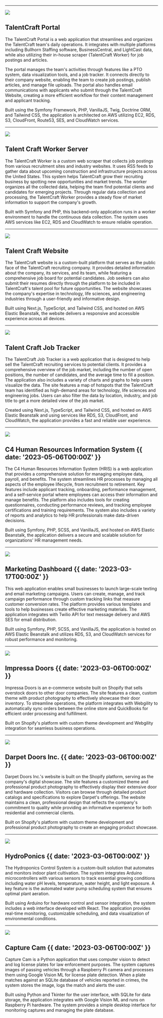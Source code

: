 

---

![]( src/images/commit-suggestions.png)

## TalentCraft Portal

The TalentCraft Portal is a web application that streamlines and organizes the TalentCraft team's daily operations. It integrates with multiple platforms including Bullhorn Staffing software, BusinessCentral, and LightCast data, while also utilizing their in-house scraper (TalentCraft Worker) for job postings and articles.

The portal manages the team's activities through features like a PTO system, data visualization tools, and a job tracker. It connects directly to their company website, enabling the team to create job postings, publish articles, and manage file uploads. The portal also handles email communications with applicants who submit through the TalentCraft Website, creating a more efficient workflow for their content management and applicant tracking.

Built using the Symfony Framework, PHP, VanillaJS, Twig, Doctrine ORM, and Tailwind CSS, the application is architected on AWS utilizing EC2, RDS, S3, CloudFront, Route53, SES, and CloudWatch services.

---

![]( src/images/commit-suggestions.png)

## Talent Craft Worker Server

The TalentCraft Worker is a custom web scraper that collects job postings from various recruitment sites and industry websites. It uses RSS feeds to gather data about upcoming construction and infrastructure projects across the United States.
This system helps TalentCraft grow their recruiting business by spotting new opportunities and market trends. The worker organizes all the collected data, helping the team find potential clients and candidates for emerging projects. Through regular
data collection and processing, the TalentCraft Worker provides a steady flow of market information to support the company's growth.

Built with Symfony and PHP, this backend-only application runs in a worker environment to handle the continuous data collection.
The system uses AWS services like EC2, RDS and CloudWatch to ensure reliable operation.

---

![]( src/images/commit-suggestions.png)

## Talent Craft Website

The TalentCraft website is a custom-built platform that serves as the public face of the TalentCraft recruiting company. It provides detailed information about the company, its services, and its team, while featuring a
comprehensive job board for potential candidates. Job seekers can also submit their resumes directly through the platform to be included in TalentCraft's talent pool for future opportunities. The website showcases the company's
expertise in technology, life sciences, and engineering industries through a user-friendly and informative design.

Built using Next.js, TypeScript, and Tailwind CSS, and hosted on AWS Elastic Beanstalk, the website delivers a responsive and accessible experience across all devices.

---

![]( src/images/commit-suggestions.png)

## Talent Craft Job Tracker

The TalentCraft Job Tracker is a web application that is designed to help sell the TalentCraft recruiting services to potential clients. It provides a comprehensive overview of the job market, including the number of open positions, the number of candidates, and the average time to fill a position. The application also includes a variety of charts and graphs to help users visualize the data.
The site features a map of hotspots that the TalentCraft team has identified as high-demand areas for technology, life sciences and engineering jobs. Users can also filter the data by location, industry, and job title to get a more detailed view of the job market.

Created using Next.js, TypeScript, and Tailwind CSS, and hosted on AWS Elastic Beanstalk and using services like RDS, S3, CloudFront, and CloudWatch, the application provides a fast and reliable user experience.

---

![]( src/images/commit-suggestions.png)

## C4 Human Resources Information System {{ date: '2023-05-06T00:00Z' }}

The C4 Human Resources Information System (HRIS) is a web application that provides a comprehensive solution for managing employee data, payroll, and benefits. The system streamlines HR processes by managing all aspects of the employee lifecycle, from
recruitment to retirement. Key features include applicant tracking, onboarding, performance management, and a self-service portal where employees can access their information and manage benefits. The platform also includes tools for creating questionnaires,
conducting performance reviews, and tracking employee certifications and training requirements. The system also includes a variety of reports and analytics to help HR professionals make data-driven decisions.

Built using Symfony, PHP, SCSS, and VanillaJS, and hosted on AWS Elastic Beanstalk, the application delivers a secure and scalable solution for organizations' HR management needs.


---

![]( src/images/configuration-files.png)

## Marketing Dashboard {{ date: '2023-03-17T00:00Z' }}

This web application enables small businesses to launch large-scale texting and email marketing campaigns. Users can create, manage, and track campaign performance through custom tracking links that measure customer conversion rates.
The platform provides various templates and tools to help businesses create effective marketing materials. The application integrates with Twilio API for text message delivery and AWS SES for email distribution.

Built using Symfony, PHP, SCSS, and VanillaJS, the application is hosted on AWS Elastic Beanstalk and utilizes RDS, S3, and CloudWatch services for robust performance and monitoring.

---

![]( src/images/dark-mode.png)

## Impressa Doors  {{ date: '2023-03-06T00:00Z' }}

Impressa Doors is an e-commerce website built on Shopify that sells overstock doors to other door companies. The site features a clean, custom theme with product photography to effectively showcase their door inventory. To streamline operations, the platform integrates with Webgility to automatically sync orders between the online store and QuickBooks for efficient order processing and fulfillment.

Built on Shopify's platform with custom theme development and Webgility integration for seamless business operations.

---

![]( src/images/dark-mode.png)

## Darpet Doors Inc.  {{ date: '2023-03-06T00:00Z' }}

Darpet Doors Inc.'s website is built on the Shopify platform, serving as the company's digital showcase. The site features a customized theme and professional product photography to effectively display their extensive door and hardware collection. Visitors can browse through detailed product catalogs and specifications to explore Darpet's offerings.
The website maintains a clean, professional design that reflects the company's commitment to quality while providing an informative experience for both residential and commercial clients.

Built on Shopify's platform with custom theme development and professional product photography to create an engaging product showcase.

---

![]( src/images/dark-mode.png)

## HydroPonics  {{ date: '2023-03-06T00:00Z' }}

The Hydroponics Control System is a custom-built solution that automates and monitors indoor plant cultivation. The system integrates Arduino microcontrollers with various sensors to track essential growing conditions including water pH levels, temperature, water height, and light exposure. A key feature is the automated water pump scheduling system that ensures optimal plant aeration.

Built using Arduino for hardware control and sensor integration, the system includes a web interface developed with React. The application provides real-time monitoring, customizable scheduling, and data visualization of environmental conditions.

---

![]( src/images/dark-mode.png)

## Capture Cam {{ date: '2023-03-06T00:00Z' }}

Capture Cam is a Python application that uses computer vision to detect and log license plates for law enforcement purposes. The system captures images of passing vehicles through a Raspberry Pi camera and processes them using Google Vision ML for license plate detection. When a plate matches against an SQLite database of vehicles reported in crimes, the system stores the image, logs the match and alerts the user.

Built using Python and Tkinter for the user interface, with SQLite for data storage, the application integrates with Google Vision ML and runs on Raspberry Pi hardware. The system provides a simple desktop interface for monitoring captures and managing the plate database.